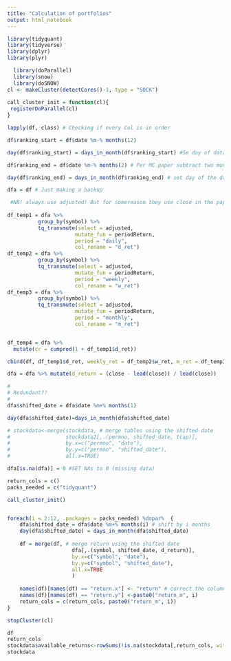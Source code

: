 ```yaml
---
title: "Calculation of portfolios"
output: html_notebook
---
```


```r
library(tidyquant)
library(tidyverse)
library(dplyr)
library(plyr)
```

```r
  library(doParallel)
  library(snow)
  library(doSNOW)
cl <- makeCluster(detectCores()-1, type = "SOCK")
 
call_cluster_init = function(cl){
 registerDoParallel(cl)
}
```

```r
lapply(df, class) # Checking if every Col is in order

df$ranking_start = df$date %m-% months(12)

day(df$ranking_start) = days_in_month(df$ranking_start) #Se day of data to last day of month

df$ranking_end = df$date %m-% months(2) # Per MC paper subtract two months

day(df$ranking_end) = days_in_month(df$ranking_end) # set day of the date = last day of the month

```

```r
dfa = df # Just making a backup 

 #NB! always use adjusted! But for somereason they use close in the paper. Chose adjusted Due to close does not take into considiration stocksplits dividents etc. Or is this wrong?
           
df_temp1 = dfa %>% 
          group_by(symbol) %>%
          tq_transmute(select = adjusted,           
                      mutate_fun = periodReturn,
                      period = "daily",
                      col_rename = "d_ret")
df_temp2 = dfa %>% 
          group_by(symbol) %>%
          tq_transmute(select = adjusted,
                      mutate_fun = periodReturn,
                      period = "weekly",
                      col_rename = "w_ret")
df_temp3 = dfa %>% 
          group_by(symbol) %>%
          tq_transmute(select = adjusted, 
                      mutate_fun = periodReturn,
                      period = "monthly",
                      col_rename = "m_ret")


df_temp4 = dfa %>%
  mutate(cr = cumprod(1 + df_temp1$d_ret))

cbind(df, df_temp1$d_ret, weekly_ret = df_temp2$w_ret, m_ret = df_temp3$m_ret, cr = df_temp4$cr)

dfa = dfa %>% mutate(d_return = (close - lead(close)) / lead(close))

```


```r
# 
# Redundant?? 
#
dfa$shifted_date = dfa$date %m+% months(1)

day(dfa$shifted_date)=days_in_month(dfa$shifted_date)

# stockdata<-merge(stockdata, # merge tables using the shifted date
#                  stockdata2[,.(permno, shifted_date, tcap)],
#                  by.x=c("permno", "date"), 
#                  by.y=c("permno", "shifted_date"),
#                  all.x=TRUE)

dfa[is.na(dfa)] = 0 #SET NAs to 0 (missing data)

```


```r
return_cols = c()
packs_needed = c("tidyquant")

call_cluster_init()


foreach(i = 2:12, .packages = packs_needed) %dopar%  {
    dfa$shifted_date = dfa$date %m+% months(i) # shift by i months
    day(dfa$shifted_date) = days_in_month(dfa$shifted_date)
    
    df = merge(df, # merge return using the shifted date
                     dfa[,.(symbol, shifted_date, d_return)],
                     by.x=c("symbol", "date"),
                     by.y=c("symbol", "shifted_date"),
                     all.x=TRUE
                     )
    
    names(df)[names(df) == "return.x"] <- "return" # correct the column names
    names(df)[names(df) == "return.y"] <-paste0("return_m", i)
    return_cols = c(return_cols, paste0("return_m", i))
} 

stopCluster(cl)

df
return_cols
stockdata$available_returns<-rowSums(!is.na(stockdata[,return_cols, with=FALSE])) # compute no of available returns
stockdata
```



